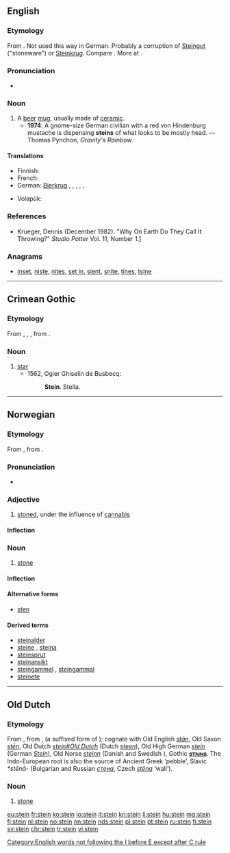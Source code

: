 {{also|stein-|Stein}}
==English==

===Etymology===
From {{etyl|de|en}} {{term|Stein||stone|lang=de}}. Not used this way in German. Probably a corruption of [[Steingut]] ("stoneware") or [[Steinkrug]]. Compare {{etyl|ang|-}} {{term|stæna|stǣna|stone jug, a pot of stone or earth|lang=ang}}. More at {{l|en|stean}}.

===Pronunciation===
* {{IPA|/staɪn/}}
*: {{rhymes|aɪn}}

===Noun===
{{en-noun}}

# A [[beer]] [[mug]], usually made of [[ceramic]].
#* '''1974''': A gnome-size German civilian with a red von Hindenburg mustache is dispensing '''steins''' of what looks to be mostly head. — Thomas Pynchon, ''Gravity's Rainbow''

====Translations====
{{trans-top|A beer mug}}
* Finnish: {{t+|fi|oluttuoppi}}
* French: {{t+|fr|chope|f}}
* German: [[Bierkrug]] {{m}}, {{t+|de|Bierglas|n}}, {{t+|de|Bierseidel|n}}, {{t+|de|Seidel|n}}, {{t-|de|Maßkrug|m}}, {{t+|de|Maß|f}}
{{trans-mid}}
* Volapük: {{t+|vo|biraköp}}
{{trans-bottom}}

===References===
* Krueger, Dennis (December 1982). "Why On Earth Do They Call It Throwing?" ''Studio Potter'' Vol. 11, Number 1.[http://www.studiopotter.org/articles/?art=art0001]

===Anagrams===
* [[inset#English|inset]], [[niste#English|niste]], [[nites#English|nites]], [[set in#English|set in]], [[sient#English|sient]], [[snite#English|snite]], [[tines#English|tines]], [[tsine#English|tsine]]

[[Category:English words not following the I before E except after C rule]]

----

==Crimean Gothic==

===Etymology===
From {{etyl|gem-pro|gme-cgo}} {{recons|stern-|lang=gem-pro}}, {{recons|sternô|lang=gem-pro}}, {{recons|sternǭ|lang=gem-pro}}, from {{etyl|ine-pro|gme-cgo}} {{recons|h₂stḗr|lang=ine-pro}}.

===Noun===
{{head|gme-cgo|noun}}

# [[star]]
#* 1562, Ogier Ghiselin de Busbecq:
#*: '''Stein'''. Stella.

----

==Norwegian==

===Etymology===
From {{etyl|non|no}} {{term|steinn|lang=non}}, from {{etyl|gem-pro|no}} {{recons|stainaz|lang=gem-pro}}.

===Pronunciation===
* {{IPA|/staɪn/|lang=no}}
*: {{rhymes|aɪn|lang=no}}

===Adjective===
{{head|no|adjective}}

# {{context|slang|lang=no}} [[stoned]], under the influence of [[cannabis]]

====Inflection====
{{no-adj-infl|nb-class=2|nn-class=2}}

===Noun===
{{head|no|noun|g=m}}

# [[stone]]

====Inflection====
{{no-noun-infl|nb-class=m1|nn-class=m1}}

====Alternative forms====
* [[sten]] {{qualifier|Bokmål}}

====Derived terms====
* [[steinalder]]
* [[steine]] {{qualifier|Bokmål and Nynorsk}}, [[steina]] {{qualifier|Nynorsk}}
* [[steinsprut]]
* [[steinansikt]]
* [[steingammel]] {{qualifier|Bokmål}}, [[steingammal]] {{qualifier|Bokmål and Nynorsk}}
* [[steinete]]

----

==Old Dutch==

===Etymology===
From {{etyl|gem-pro|odt}} {{recons|stainaz|lang=gem-pro}}, from {{etyl|ine-pro|odt}} {{recons|stāino-|lang=ine-pro}}, {{recons|stī-no-|lang=ine-pro}} (a suffixed form of {{recons|stāi-||to be solid, to crowd together|lang=ine-pro}}); cognate with Old English ''[[stan|stān]]'', Old Saxon ''[[sten|stēn]]'', Old Dutch ''[[stein#Old Dutch]]'' (Dutch ''[[steen]]''), Old High German ''[[stein#Old High German|stein]]'' (German ''[[Stein]]''), Old Norse ''[[steinn]]'' (Danish and Swedish ''{{l|sv|sten}}''), Gothic '''[[𐍃𐍄𐌰𐌹𐌽𐍃]]'''.  The Indo-European root is also the source of Ancient Greek {{term|στιον|στῖον|tr=stion|lang=grc}} ‘pebble’, Slavic ''*stēnā-'' (Bulgarian and Russian ''[[стена]]'', Czech ''[[stěna]]'' ‘wall’).

===Noun===
{{odt-noun}}

# [[stone]]

[[eu:stein]]
[[fr:stein]]
[[ko:stein]]
[[io:stein]]
[[it:stein]]
[[kn:stein]]
[[li:stein]]
[[hu:stein]]
[[mg:stein]]
[[fj:stein]]
[[nl:stein]]
[[no:stein]]
[[nn:stein]]
[[nds:stein]]
[[pl:stein]]
[[pt:stein]]
[[ru:stein]]
[[fi:stein]]
[[sv:stein]]
[[chr:stein]]
[[tr:stein]]
[[vi:stein]]